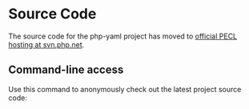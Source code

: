 = Source Code =

The source code for the php-yaml project has moved to [http://svn.php.net/viewvc/pecl/yaml official PECL hosting at svn.php.net].

== Command-line access ==

Use this command to anonymously check out the latest project source code:

{{{svn checkout http://svn.php.net/repository/pecl/yaml/trunk yaml}}}